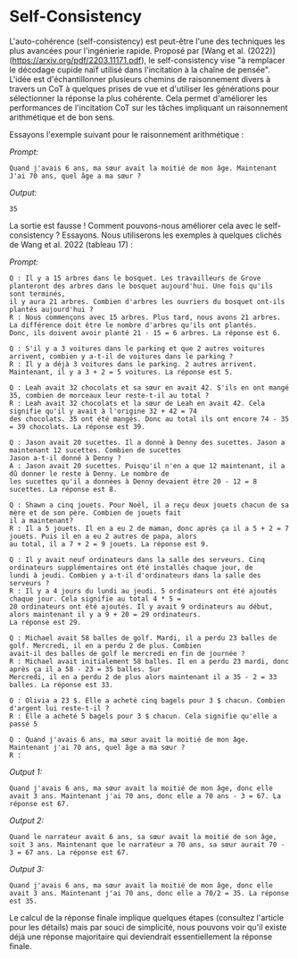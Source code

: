 # Self-Consistency

L'auto-cohérence (self-consistency) est peut-être l'une des techniques les plus avancées pour l'ingénierie rapide. Proposé par [Wang et al. (2022)] (https://arxiv.org/pdf/2203.11171.pdf), le self-consistency vise "à remplacer le décodage cupide naïf utilisé dans l'incitation à la chaîne de pensée". L'idée est d'échantillonner plusieurs chemins de raisonnement divers à travers un CoT à quelques prises de vue et d'utiliser les générations pour sélectionner la réponse la plus cohérente. Cela permet d'améliorer les performances de l'incitation CoT sur les tâches impliquant un raisonnement arithmétique et de bon sens.

Essayons l'exemple suivant pour le raisonnement arithmétique :

*Prompt:*
```
Quand j'avais 6 ans, ma sœur avait la moitié de mon âge. Maintenant
J'ai 70 ans, quel âge a ma sœur ?
```

*Output:*
```
35
```

La sortie est fausse ! Comment pouvons-nous améliorer cela avec le self-consistency ? Essayons. Nous utiliserons les exemples à quelques clichés de Wang et al. 2022 (tableau 17) :

*Prompt:*
```
Q : Il y a 15 arbres dans le bosquet. Les travailleurs de Grove planteront des arbres dans le bosquet aujourd'hui. Une fois qu'ils sont terminés,
il y aura 21 arbres. Combien d'arbres les ouvriers du bosquet ont-ils plantés aujourd'hui ?
R : Nous commençons avec 15 arbres. Plus tard, nous avons 21 arbres. La différence doit être le nombre d'arbres qu'ils ont plantés.
Donc, ils doivent avoir planté 21 - 15 = 6 arbres. La réponse est 6.

Q : S'il y a 3 voitures dans le parking et que 2 autres voitures arrivent, combien y a-t-il de voitures dans le parking ?
R : Il y a déjà 3 voitures dans le parking. 2 autres arrivent. Maintenant, il y a 3 + 2 = 5 voitures. La réponse est 5.

Q : Leah avait 32 chocolats et sa sœur en avait 42. S'ils en ont mangé 35, combien de morceaux leur reste-t-il au total ?
R : Leah avait 32 chocolats et la sœur de Leah en avait 42. Cela signifie qu'il y avait à l'origine 32 + 42 = 74
des chocolats. 35 ont été mangés. Donc au total ils ont encore 74 - 35 = 39 chocolats. La réponse est 39.

Q : Jason avait 20 sucettes. Il a donné à Denny des sucettes. Jason a maintenant 12 sucettes. Combien de sucettes
Jason a-t-il donné à Denny ?
A : Jason avait 20 sucettes. Puisqu'il n'en a que 12 maintenant, il a dû donner le reste à Denny. Le nombre de
les sucettes qu'il a données à Denny devaient être 20 - 12 = 8 sucettes. La réponse est 8.

Q : Shawn a cinq jouets. Pour Noël, il a reçu deux jouets chacun de sa mère et de son père. Combien de jouets fait
il a maintenant?
R : Il a 5 jouets. Il en a eu 2 de maman, donc après ça il a 5 + 2 = 7 jouets. Puis il en a eu 2 autres de papa, alors
au total, il a 7 + 2 = 9 jouets. La réponse est 9.

Q : Il y avait neuf ordinateurs dans la salle des serveurs. Cinq ordinateurs supplémentaires ont été installés chaque jour, de
lundi à jeudi. Combien y a-t-il d'ordinateurs dans la salle des serveurs ?
R : Il y a 4 jours du lundi au jeudi. 5 ordinateurs ont été ajoutés chaque jour. Cela signifie au total 4 * 5 =
20 ordinateurs ont été ajoutés. Il y avait 9 ordinateurs au début, alors maintenant il y a 9 + 20 = 29 ordinateurs.
La réponse est 29.

Q : Michael avait 58 balles de golf. Mardi, il a perdu 23 balles de golf. Mercredi, il en a perdu 2 de plus. Combien
avait-il des balles de golf le mercredi en fin de journée ?
R : Michael avait initialement 58 balles. Il en a perdu 23 mardi, donc après ça il a 58 - 23 = 35 balles. Sur
Mercredi, il en a perdu 2 de plus alors maintenant il a 35 - 2 = 33 balles. La réponse est 33.

Q : Olivia a 23 $. Elle a acheté cinq bagels pour 3 $ chacun. Combien d'argent lui reste-t-il ?
R : Elle a acheté 5 bagels pour 3 $ chacun. Cela signifie qu'elle a passé 5

Q : Quand j'avais 6 ans, ma sœur avait la moitié de mon âge. Maintenant j'ai 70 ans, quel âge a ma sœur ?
R :
```

*Output 1:*
```
Quand j'avais 6 ans, ma sœur avait la moitié de mon âge, donc elle avait 3 ans. Maintenant j'ai 70 ans, donc elle a 70 ans - 3 = 67. La réponse est 67.
```

*Output 2:*
```
Quand le narrateur avait 6 ans, sa sœur avait la moitié de son âge, soit 3 ans. Maintenant que le narrateur a 70 ans, sa sœur aurait 70 - 3 = 67 ans. La réponse est 67.
```

*Output 3:*
```
Quand j'avais 6 ans, ma sœur avait la moitié de mon âge, donc elle avait 3 ans. Maintenant j'ai 70 ans, donc elle a 70/2 = 35. La réponse est 35.
```

Le calcul de la réponse finale implique quelques étapes (consultez l'article pour les détails) mais par souci de simplicité, nous pouvons voir qu'il existe déjà une réponse majoritaire qui deviendrait essentiellement la réponse finale.